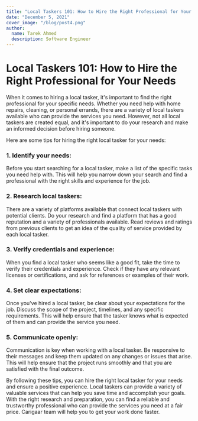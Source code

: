 ```yaml
---
title: "Local Taskers 101: How to Hire the Right Professional for Your Needs"
date: "December 5, 2021"
cover_image: "/blog/post4.png"
author:
  name: Tarek Ahmed
  description: Software Engineer
---
```


# Local Taskers 101: How to Hire the Right Professional for Your Needs

When it comes to hiring a local tasker, it's important to find the right professional for your specific needs.
Whether you need help with home repairs, cleaning, or personal errands, there are a variety of local taskers
available who can provide the services you need. However, not all local taskers are created equal, and it's
important to do your research and make an informed decision before hiring someone.

Here are some tips for hiring the right local tasker for your needs:

### 1. Identify your needs:

Before you start searching for a local tasker,
make a list of the specific tasks you need help with. This will help you narrow down your search and
find a professional with the right skills and experience for the job.

### 2. Research local taskers:

There are a variety of platforms available that connect local taskers with
potential clients. Do your research and find a platform that has a good reputation and a variety of
professionals available. Read reviews and ratings from previous clients to get an idea of the quality of
service provided by each local tasker.

### 3. Verify credentials and experience:

When you find a local tasker who seems like a good fit, take the time to
verify their credentials and experience. Check if they have any relevant licenses or certifications, and ask
for references or examples of their work.

### 4. Set clear expectations:

Once you've hired a local tasker, be clear about your expectations for the job.
Discuss the scope of the project, timelines, and any specific requirements. This will help ensure that the
tasker knows what is expected of them and can provide the service you need.

### 5. Communicate openly:

Communication is key when working with a local tasker. Be responsive to their
messages and keep them updated on any changes or issues that arise. This will help ensure that the project runs
smoothly and that you are satisfied with the final outcome.

By following these tips, you can hire the right local tasker for your needs and ensure a positive experience. Local taskers can provide a variety of valuable services that can help you save time and accomplish your goals. With the right research and preparation, you can find a reliable and trustworthy professional who can provide the services you need at a fair price.
Carigaar team will help you to get your work done faster.

